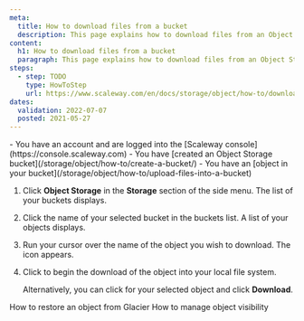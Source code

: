 ```yaml
---
meta:
  title: How to download files from a bucket
  description: This page explains how to download files from an Object Storage bucket.
content:
  h1: How to download files from a bucket
  paragraph: This page explains how to download files from an Object Storage bucket.
steps:
  - step: TODO
    type: HowToStep
    url: https://www.scaleway.com/en/docs/storage/object/how-to/download-files-from-a-bucket
dates:
  validation: 2022-07-07
  posted: 2021-05-27
---
```


<Message type="requirement">
  - You have an account and are logged into the [Scaleway console](https://console.scaleway.com)  
  - You have [created an Object Storage bucket](/storage/object/how-to/create-a-bucket/)
  - You have an [object in your bucket](/storage/object/how-to/upload-files-into-a-bucket)
</Message>

1. Click **Object Storage** in the **Storage** section of the side menu. The list of your buckets displays. 
2. Click the name of your selected bucket in the buckets list. A list of your objects displays.
    <Lightbox src="scaleway-bucket-name-in-the-list.webp" alt="" />
3. Run your cursor over the name of the object you wish to download. The <Icon name="download" /> icon appears.
4. Click <Icon name="download" /> to begin the download of the object into your local file system. 

    Alternatively, you can click <Icon name="more" /> for your selected object and click **Download**.


<Navigation title="See Also">
  <PreviousButton to="/storage/object/how-to/restore-an-object-from-glacier/">How to restore an object from Glacier</PreviousButton>
  <NextButton to="/storage/object/how-to/manage-object-visibility/">How to manage object visibility</NextButton>
</Navigation>